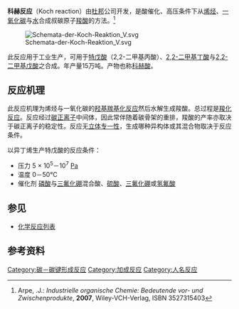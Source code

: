 '''科赫反应'''（Koch reaction）由[[杜邦|杜邦]]公司开发，是酸催化、高压条件下从[[烯烃|烯烃]]、[[一氧化碳|一氧化碳]]与[[水|水]]合成叔碳原子[[羧酸|羧酸]]的方法。<ref>Arpe, .J.: ''Industrielle organische Chemie: Bedeutende vor- und Zwischenprodukte'', '''2007''', Wiley-VCH-Verlag, ISBN 3527315403</ref>

[[Image:Schemata-der-Koch-Reaktion_V.svg|center]]

此反应用于工业生产，可用于[[特戊酸|特戊酸]]（2,2-二甲基丙酸）、[[2,2-二甲基丁酸|2,2-二甲基丁酸]]与[[2,2-二甲基戊酸|2,2-二甲基戊酸]]之合成。年产量15万吨。产物也称[[科赫酸|科赫酸]]。

==反应机理==
此反应机理为烯烃与一氧化碳的[[羟基羰基化反应|羟基羰基化反应]]然后水解生成羧酸。总过程是[[羧化反应|羧化反应]]。反应经过[[碳正离子|碳正离子]]中间体，因此常伴随着碳骨架的重排，羧酸的产率亦取决于碳正离子的稳定性。反应无[[立体专一性|立体专一性]]，生成哪种异构体或其混合物取决于反应条件。

以异丁烯生产特戊酸的反应条件：
*压力 5 × 10<sup>5</sup>－10<sup>7</sup> [[帕斯卡_(单位)|Pa]]
*温度 0－50℃
*催化剂 [[磷酸|磷酸]]与[[三氟化硼|三氟化硼]]混合酸、[[硫酸|硫酸]]、[[三氟化硼|三氟化硼]]或[[氢氟酸|氢氟酸]]

==参见==
*[[化学反应列表|化学反应列表]]

==参考资料==
{{Reflist}}

{{reaction-stub}}

[[Category:碳－碳键形成反应|Category:碳－碳键形成反应]]
[[Category:加成反应|Category:加成反应]]
[[Category:人名反应|Category:人名反应]]